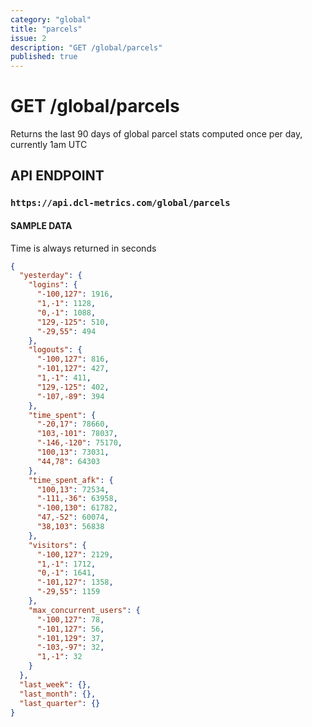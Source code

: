```yaml
---
category: "global"
title: "parcels"
issue: 2
description: "GET /global/parcels"
published: true
---
```


# GET /global/parcels

Returns the last 90 days of global parcel stats computed once per day, currently 1am UTC

## API ENDPOINT

### `https://api.dcl-metrics.com/global/parcels`

#### SAMPLE DATA

Time is always returned in seconds

```json
{
  "yesterday": {
    "logins": {
      "-100,127": 1916,
      "1,-1": 1128,
      "0,-1": 1088,
      "129,-125": 510,
      "-29,55": 494
    },
    "logouts": {
      "-100,127": 816,
      "-101,127": 427,
      "1,-1": 411,
      "129,-125": 402,
      "-107,-89": 394
    },
    "time_spent": {
      "-20,17": 78660,
      "103,-101": 78037,
      "-146,-120": 75170,
      "100,13": 73031,
      "44,78": 64303
    },
    "time_spent_afk": {
      "100,13": 72534,
      "-111,-36": 63958,
      "-100,130": 61782,
      "47,-52": 60074,
      "38,103": 56838
    },
    "visitors": {
      "-100,127": 2129,
      "1,-1": 1712,
      "0,-1": 1641,
      "-101,127": 1358,
      "-29,55": 1159
    },
    "max_concurrent_users": {
      "-100,127": 78,
      "-101,127": 56,
      "-101,129": 37,
      "-103,-97": 32,
      "1,-1": 32
    }
  },
  "last_week": {},
  "last_month": {},
  "last_quarter": {}
}
```
